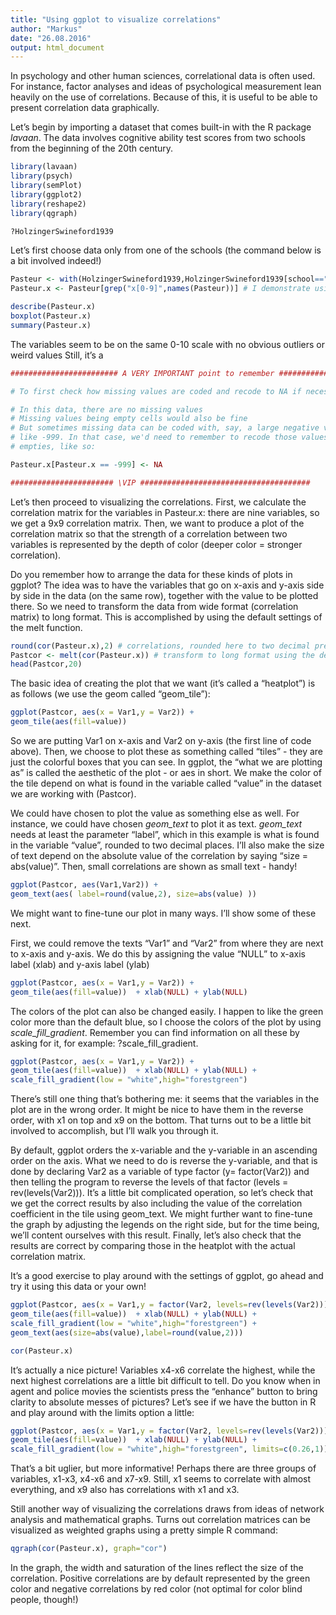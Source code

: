 ```yaml
---
title: "Using ggplot to visualize correlations"
author: "Markus"
date: "26.08.2016"
output: html_document
---
```


In psychology and other human sciences, correlational data is often used. For instance, factor analyses and ideas of psychological measurement lean heavily on the use of correlations. Because of this, it is useful to be able to present correlation data graphically. 

Let's begin by importing a dataset that comes built-in with the R package *lavaan*. The data involves cognitive ability test scores from two schools from the beginning of the 20th century. 

```r
library(lavaan)
library(psych)
library(semPlot)
library(ggplot2)
library(reshape2)
library(qgraph)
```

```r
?HolzingerSwineford1939
```

Let's first choose data only from one of the schools (the command below is a bit involved indeed!)

```r
Pasteur <- with(HolzingerSwineford1939,HolzingerSwineford1939[school=="Pasteur",])
Pasteur.x <- Pasteur[grep("x[0-9]",names(Pasteur))] # I demonstrate using command "grep" in here, even though it's by no means necessary. grep is a command for finding text strings, a little bit like typing "Ctrl+F" in a text processor. Inside the square brackets we have grep("x[0-9]", names(Pasteur).  Here we use grep to find all text strings that contain the character "x" followed by any number from zero to nine. It searches for these text strings in the variable names of our new dataset "Pasteur". Then, the Pasteur data set is indexed using the results of grep: Pasteur[grep("x[0-9]",names(Pasteur))]. We would get the same result by saying simply: Pasteur[7:15]

describe(Pasteur.x)
boxplot(Pasteur.x)
summary(Pasteur.x)
```


The variables seem to be on the same 0-10 scale with no obvious outliers or weird values
Still, it's a 

```r
######################## A VERY IMPORTANT point to remember ################

# To first check how missing values are coded and recode to NA if necessary! 

# In this data, there are no missing values
# Missing values being empty cells would also be fine
# But sometimes missing data can be coded with, say, a large negative value
# like -999. In that case, we'd need to remember to recode those values to 
# empties, like so:

Pasteur.x[Pasteur.x == -999] <- NA

####################### \VIP ######################################
```

Let's then proceed to visualizing the correlations. First, we calculate the correlation matrix for the variables in Pasteur.x: there are nine variables, so we get a 9x9 correlation matrix. Then, we want to produce a plot of the correlation matrix so that the strength of a correlation between two variables is represented by the depth of color (deeper color = stronger correlation). 

Do you remember how to arrange the data for these kinds of plots in ggplot? The idea was to have the variables that go on x-axis and y-axis side by side in the data (on the same row), together with the value to be plotted there. So we need to transform the data from wide format (correlation matrix) to long format. This is accomplished by using the default settings of the melt function. 

```r
round(cor(Pasteur.x),2) # correlations, rounded here to two decimal precision
Pastcor <- melt(cor(Pasteur.x)) # transform to long format using the default settings of "melt"
head(Pastcor,20)
```

The basic idea of creating the plot that we want (it's called a "heatplot") is as follows (we use the geom called "geom_tile"):

```r
ggplot(Pastcor, aes(x = Var1,y = Var2)) + 
geom_tile(aes(fill=value))
```

So we are putting Var1 on x-axis and Var2 on y-axis (the first line of code above). Then, we choose to plot these as something called "tiles" - they are just the colorful boxes that you can see. In ggplot, the "what we are plotting as" is called the aesthetic of the plot - or aes in short. We make the color of the tile depend on what is found in the variable called "value" in the dataset we are working with (Pastcor).

We could have chosen to plot the value as something else as well. For instance, we could have chosen *geom_text* to plot it as text. *geom_text* needs at least the parameter "label", which in this example is what is found in the variable "value", rounded to two decimal places. I'll also make the size of text depend on the absolute value of the correlation by saying "size = abs(value)". Then, small correlations are shown as small text - handy!

```r
ggplot(Pastcor, aes(Var1,Var2)) + 
geom_text(aes( label=round(value,2), size=abs(value) ))
```

We might want to fine-tune our plot in many ways. I'll show some of these next.

First, we could remove the texts "Var1" and "Var2" from where they are next to x-axis and y-axis. We do this by assigning the value "NULL" to x-axis label (xlab) and y-axis label (ylab)

```r
ggplot(Pastcor, aes(x = Var1,y = Var2)) + 
geom_tile(aes(fill=value))  + xlab(NULL) + ylab(NULL) 
```

The colors of the plot can also be changed easily. I happen to like the green color more than the default blue, so I choose the colors of the plot by using *scale_fill_gradient*. Remember you can find information on all these by asking for it, for example: ?scale_fill_gradient.

```r
ggplot(Pastcor, aes(x = Var1,y = Var2)) + 
geom_tile(aes(fill=value))  + xlab(NULL) + ylab(NULL) +
scale_fill_gradient(low = "white",high="forestgreen")
```

There's still one thing that's bothering me: it seems that the variables in the plot are in the wrong order. It might be nice to have them in the reverse order, with x1 on top and x9 on the bottom. That turns out to be a little bit involved to accomplish, but I'll walk you through it. 

By default, ggplot orders the x-variable and the y-variable in an ascending order on the axis. What we need to do is reverse the y-variable, and that is done by declaring Var2 as a variable of type factor (y= factor(Var2)) and then telling the program to reverse the levels of that factor (levels = rev(levels(Var2))). It's a little bit complicated operation, so let's check that we get the correct results by also including the value of the correlation coefficient in the tile using geom_text. We might further want to fine-tune the graph by adjusting the legends on the right side, but for the time being, we'll content ourselves with this result. Finally, let's also check that the results are correct by comparing those in the heatplot with the actual correlation matrix.

It's a good exercise to play around with the settings of ggplot, go ahead and try it using this data or your own!

```r
ggplot(Pastcor, aes(x = Var1,y = factor(Var2, levels=rev(levels(Var2))))) + 
geom_tile(aes(fill=value))  + xlab(NULL) + ylab(NULL) +
scale_fill_gradient(low = "white",high="forestgreen") + 
geom_text(aes(size=abs(value),label=round(value,2)))  

cor(Pasteur.x)
```

It's actually a nice picture! Variables x4-x6 correlate the highest, while the next highest correlations are a little bit difficult to tell. Do you know when in agent and police movies the scientists press the "enhance" button to bring clarity to absolute messes of pictures? Let's see if we have the button in R and play around with the limits option a little:

```r
ggplot(Pastcor, aes(x = Var1,y = factor(Var2, levels=rev(levels(Var2))))) + 
geom_tile(aes(fill=value))  + xlab(NULL) + ylab(NULL) +
scale_fill_gradient(low = "white",high="forestgreen", limits=c(0.26,1)) 
```

That's a bit uglier, but more informative! Perhaps there are three groups of variables, x1-x3, x4-x6 and x7-x9. Still, x1 seems to correlate with almost everything, and x9 also has correlations with x1 and x3. 

Still another way of visualizing the correlations draws from ideas of network analysis and mathematical graphs. Turns out correlation matrices can be visualized as weighted graphs using a pretty simple R command:

```r
qgraph(cor(Pasteur.x), graph="cor")
```

In the graph, the width and saturation of the lines reflect the size of the correlation. Positive correlations are by default represented by the green color and negative correlations by red color (not optimal for color blind people, though!)